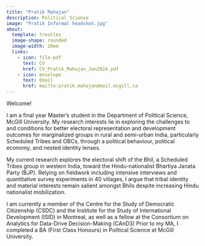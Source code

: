 ---
title: "Pratik Mahajan"
description: Political Science
image: "Pratik Informal headshot.jpg"
about: 
  template: trestles
  image-shape: rounded
  image-width: 20em
  links:
    - icon: file-pdf
      text: CV
      href: CV_Pratik_Mahajan_Jan2024.pdf
    - icon: envelope
      text: Email
      href: mailto:pratik.mahajan@mail.mcgill.ca
---

Welcome!

I am a final year Master's student in the Department of Political Science, McGill University. My research interests lie in exploring the challenges to and conditions for better electoral representation and development outcomes for marginalized groups in rural and semi-urban India, particularly Scheduled Tribes and OBCs, through a political behaviour, political economy, and nested identity lenses. 

My current research explores the electoral shift of the Bhil, a Scheduled Tribes group in western India, toward the Hindu-nationalist Bhartiya Janata Party (BJP). Relying on fieldwork including intensive interviews and quantitative survey experiments in 40 villages, I argue that tribal identity and material interests remain salient amongst Bhils despite increasing Hindu nationalist mobilization. 

I am currently a member of the Centre for the Study of Democratic Citizenship (CSDC) and the Institute for the Study of International Development (ISID) in Montreal, as well as a fellow at the Consortium on Analytics for Data-Drive Decision-Making (CAnD3) Prior to my MA, I completed a BA (First Class Honours) in Political Science at McGill University.
